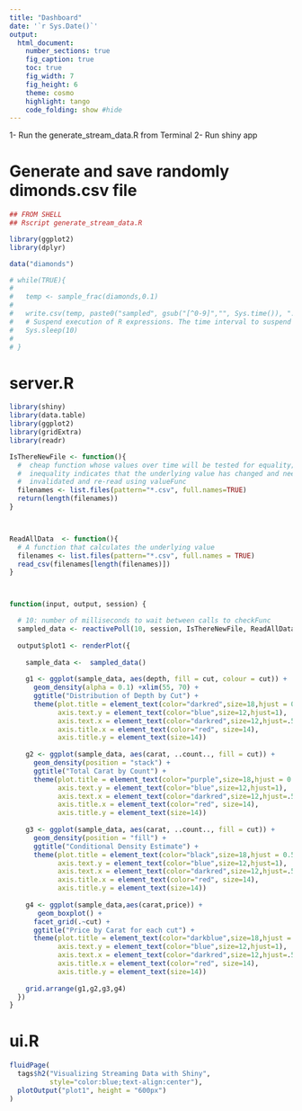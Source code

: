 ```yaml
---
title: "Dashboard"
date: '`r Sys.Date()`'
output:
  html_document:
    number_sections: true
    fig_caption: true
    toc: true
    fig_width: 7
    fig_height: 6
    theme: cosmo
    highlight: tango
    code_folding: show #hide
---
```


1- Run the generate_stream_data.R from Terminal
2- Run shiny app

# Generate and save randomly dimonds.csv file
```r
## FROM SHELL
## Rscript generate_stream_data.R

library(ggplot2)
library(dplyr)

data("diamonds")

# while(TRUE){
#   
#   temp <- sample_frac(diamonds,0.1)
#   
#   write.csv(temp, paste0("sampled", gsub("[^0-9]","", Sys.time()), ".csv"),row.names = FALSE)
#   # Suspend execution of R expressions. The time interval to suspend execution for, in seconds.
#   Sys.sleep(10) 
#   
# }
```

# server.R
```r
library(shiny)
library(data.table)
library(ggplot2)
library(gridExtra)
library(readr)

IsThereNewFile <- function(){  
  #  cheap function whose values over time will be tested for equality;
  #  inequality indicates that the underlying value has changed and needs to be 
  #  invalidated and re-read using valueFunc
  filenames <- list.files(pattern="*.csv", full.names=TRUE)
  return(length(filenames))
}



ReadAllData  <- function(){ 
  # A function that calculates the underlying value
  filenames <- list.files(pattern="*.csv", full.names = TRUE)
  read_csv(filenames[length(filenames)])
}



function(input, output, session) {

  # 10: number of milliseconds to wait between calls to checkFunc
  sampled_data <- reactivePoll(10, session, IsThereNewFile, ReadAllData)    
  
  output$plot1 <- renderPlot({
    
    sample_data <-  sampled_data()
    
    g1 <- ggplot(sample_data, aes(depth, fill = cut, colour = cut)) +
      geom_density(alpha = 0.1) +xlim(55, 70) +
      ggtitle("Distribution of Depth by Cut") +
      theme(plot.title = element_text(color="darkred",size=18,hjust = 0.5),
            axis.text.y = element_text(color="blue",size=12,hjust=1),
            axis.text.x = element_text(color="darkred",size=12,hjust=.5,vjust=.5),
            axis.title.x = element_text(color="red", size=14),
            axis.title.y = element_text(size=14))
    
    g2 <- ggplot(sample_data, aes(carat, ..count.., fill = cut)) +
      geom_density(position = "stack") + 
      ggtitle("Total Carat by Count") +
      theme(plot.title = element_text(color="purple",size=18,hjust = 0.5),
            axis.text.y = element_text(color="blue",size=12,hjust=1),
            axis.text.x = element_text(color="darkred",size=12,hjust=.5,vjust=.5),
            axis.title.x = element_text(color="red", size=14),
            axis.title.y = element_text(size=14))
    
    g3 <- ggplot(sample_data, aes(carat, ..count.., fill = cut)) +
      geom_density(position = "fill") + 
      ggtitle("Conditional Density Estimate") +
      theme(plot.title = element_text(color="black",size=18,hjust = 0.5),
            axis.text.y = element_text(color="blue",size=12,hjust=1),
            axis.text.x = element_text(color="darkred",size=12,hjust=.5,vjust=.5),
            axis.title.x = element_text(color="red", size=14),
            axis.title.y = element_text(size=14))
    
    g4 <- ggplot(sample_data,aes(carat,price)) + 
       geom_boxplot() +
      facet_grid(.~cut) +
      ggtitle("Price by Carat for each cut") +
      theme(plot.title = element_text(color="darkblue",size=18,hjust = 0.5),
            axis.text.y = element_text(color="blue",size=12,hjust=1),
            axis.text.x = element_text(color="darkred",size=12,hjust=.5,vjust=.5),
            axis.title.x = element_text(color="red", size=14),
            axis.title.y = element_text(size=14))
    
    grid.arrange(g1,g2,g3,g4)
  })
}
```

# ui.R
```r

fluidPage(
  tags$h2("Visualizing Streaming Data with Shiny",
          style="color:blue;text-align:center"),
  plotOutput("plot1", height = "600px")
)
```


